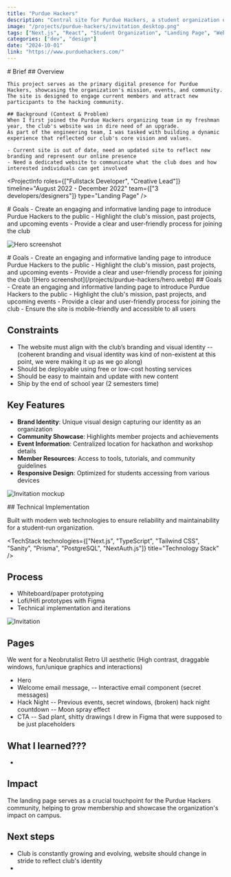```yaml
---
title: "Purdue Hackers"
description: "Central site for Purdue Hackers, a student organization of more than 1000 members who build & ship kick-ass creative projects."
image: "/projects/purdue-hackers/invitation_desktop.png"
tags: ["Next.js", "React", "Student Organization", "Landing Page", "Web Development"]
categories: ["dev", "design"]
date: "2024-10-01"
link: "https://www.purduehackers.com/"
---
```


<SplitSection>
  <SplitLeft>
    # Brief
    <ProjectInfo 
  roles={["Fullstack Developer", "Creative Lead"]} 
  timeline="August 2022 - December 2022"
  team={["3 developers/designers"]}
  type="Landing Page"
/>
  </SplitLeft>
  <SplitRight>
    ## Overview

    This project serves as the primary digital presence for Purdue Hackers, showcasing the organization's mission, events, and community. The site is designed to engage current members and attract new participants to the hacking community.

    ## Background (Context & Problem)
    When I first joined the Purdue Hackers organizing team in my freshman year, the club's website was in dire need of an upgrade.
    As part of the engineering team, I was tasked with building a dynamic experience that reflected our club's core vision and values. 

    - Current site is out of date, need an updated site to reflect new branding and represent our online presence
    - Need a dedicated website to communicate what the club does and how interested individuals can get involved
  </SplitRight>
</SplitSection>

<ProjectInfo 
  roles={["Fullstack Developer", "Creative Lead"]} 
  timeline="August 2022 - December 2022"
  team={["3 developers/designers"]}
  type="Landing Page"
/>

<SplitSection>
  <SplitLeft>
    # Goals
  </SplitLeft>
  <SplitRight>
    - Create an engaging and informative landing page to introduce Purdue Hackers to the public
    - Highlight the club's mission, past projects, and upcoming events
    - Provide a clear and user-friendly process for joining the club
  </SplitRight>
</SplitSection>

![Hero screenshot](/projects/purdue-hackers/hero.webp)

<SplitSection>
  <SplitLeft>
    # Goals
    - Create an engaging and informative landing page to introduce Purdue Hackers to the public
    - Highlight the club's mission, past projects, and upcoming events
    - Provide a clear and user-friendly process for joining the club
  </SplitLeft>
  <SplitRight>
    ![Hero screenshot](/projects/purdue-hackers/hero.webp)
  </SplitRight>
</SplitSection>

<MiddleSection>
  ## Goals
  - Create an engaging and informative landing page to introduce Purdue Hackers to the public
  - Highlight the club's mission, past projects, and upcoming events
  - Provide a clear and user-friendly process for joining the club
  - Ensure the site is mobile-friendly and accessible to all users

  ## Constraints
  - The website must align with the club’s branding and visual identity
  -- (coherent branding and visual identity was kind of non-existent at this point, we were making it up as we go along)
  - Should be deployable using free or low-cost hosting services
  - Should be easy to maintain and update with new content
  - Ship by the end of school year (2 semesters time)

  ## Key Features

  - **Brand Identity**: Unique visual design capturing our identity as an organization
  - **Community Showcase**: Highlights member projects and achievements
  - **Event Information**: Centralized location for hackathon and workshop details
  - **Member Resources**: Access to tools, tutorials, and community guidelines
  - **Responsive Design**: Optimized for students accessing from various devices
</MiddleSection>

![Invitation mockup](/projects/purdue-hackers/invitation_desktop.png)


<MiddleSection>
  ## Technical Implementation

  Built with modern web technologies to ensure reliability and maintainability for a student-run organization.

  <TechStack 
    technologies={["Next.js", "TypeScript", "Tailwind CSS", "Sanity", "Prisma", "PostgreSQL", "NextAuth.js"]}
    title="Technology Stack"
  />

  ## Process

  - Whiteboard/paper prototyping
  - Lofi/Hifi prototypes with Figma
  - Technical implementation and iterations

  ![Invitation](/projects/purdue-hackers/invitation.png)

  ## Pages

  We went for a Neobrutalist Retro UI aesthetic 
  (High contrast, draggable windows, fun/unique graphics and interactions)

  - Hero 
  - Welcome email message, 
  -- Interactive email component (secret messages)
  - Hack Night 
  -- Previous events, secret windows, (broken) hack night countdown
  -- Moon spray effect 
  - CTA
  -- Sad plant, shitty drawings I drew in Figma that were supposed to be just placeholders

  ## What I learned???
  - 

  ## Impact

  The landing page serves as a crucial touchpoint for the Purdue Hackers community, helping to grow membership and showcase the organization's impact on campus.

  ## Next steps
  - Club is constantly growing and evolving, website should change in stride to reflect club's identity
  - 
</MiddleSection>